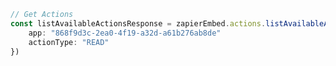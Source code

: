 ```typescript index.ts
// Get Actions
const listAvailableActionsResponse = zapierEmbed.actions.listAvailableActions({
    app: "868f9d3c-2ea0-4f19-a32d-a61b276ab8de"
    actionType: "READ"
})
```